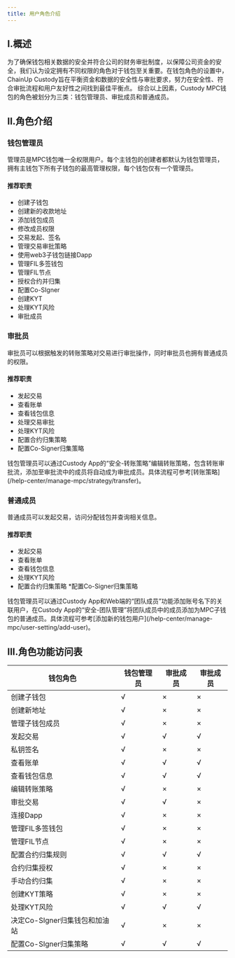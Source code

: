 ---
title: 用户角色介绍
---

## I.概述

为了确保钱包相关数据的安全并符合公司的财务审批制度，以保障公司资金的安全，我们认为设定拥有不同权限的角色对于钱包至关重要。在钱包角色的设置中，ChainUp Custody旨在平衡资金和数据的安全性与审批要求，努力在安全性、符合审批流程和用户友好性之间找到最佳平衡点。
综合以上因素，Custody MPC钱包的角色被划分为三类：钱包管理员、审批成员和普通成员。

## II.角色介绍

### 钱包管理员
管理员是MPC钱包唯一全权限用户。每个主钱包的创建者都默认为钱包管理员，拥有主钱包下所有子钱包的最高管理权限，每个钱包仅有一个管理员。

#### 推荐职责
* 创建子钱包
* 创建新的收款地址
* 添加钱包成员
* 修改成员权限
* 交易发起、签名
* 管理交易审批策略
* 使用web3子钱包链接Dapp
* 管理FIL多签钱包
* 管理FIL节点
* 授权合约并归集
* 配置Co-SIgner
* 创建KYT
* 处理KYT风险
* 审批成员


### 审批员
审批员可以根据触发的转账策略对交易进行审批操作，同时审批员也拥有普通成员的权限。

#### 推荐职责
* 发起交易
* 查看账单
* 查看钱包信息
* 处理交易审批
* 处理KYT风险
* 配置合约归集策略
* 配置Co-Signer归集策略

<Note>
钱包管理员可以通过Custody App的“安全-转账策略”编辑转账策略，包含转账审批流，添加至审批流中的成员将自动成为审批成员。具体流程可参考[转账策略](/help-center/manage-mpc/strategy/transfer)。
</Note>

### 普通成员
普通成员可以发起交易，访问分配钱包并查询相关信息。

#### 推荐职责
* 发起交易
* 查看账单
* 查看钱包信息
* 处理KYT风险
* 配置合约归集策略
*配置Co-Signer归集策略

<Note>
钱包管理员可以通过Custody App和Web端的“团队成员”功能添加账号名下的关联用户，在Custody App的“安全-团队管理”将团队成员中的成员添加为MPC子钱包的普通成员。具体流程可参考[添加新的钱包用户](/help-center/manage-mpc/user-setting/add-user)。
</Note>


## III.角色功能访问表

| 钱包角色| 钱包管理员 | 审批成员 | 审批成员 |
| ------- | ------- |------- |------ |
| 创建子钱包 |√ |×|×|
| 创建新地址  |√ |×|×|
| 管理子钱包成员 |√ |×|×|
| 发起交易 | √|√|√|
| 私钥签名  | √|×|×|
| 查看账单  | √|√|√|
| 查看钱包信息  | √|√|√|
| 编辑转账策略  | √|×|×|
| 审批交易  |√|√|×|
| 连接Dapp | √|×|×|
| 管理FIL多签钱包  |√|×|×|
| 管理FIL节点  |√|×|×|
| 配置合约归集规则  | √|√|√|
| 合约归集授权  | √|×|×|
| 手动合约归集  |√ |×|×|
| 创建KYT策略  | √|×|×|
| 处理KYT风险  | √|√|√|
| 决定Co-SIgner归集钱包和加油站  | √|×|×|
| 配置Co-SIgner归集策略 |√ |√|√|

